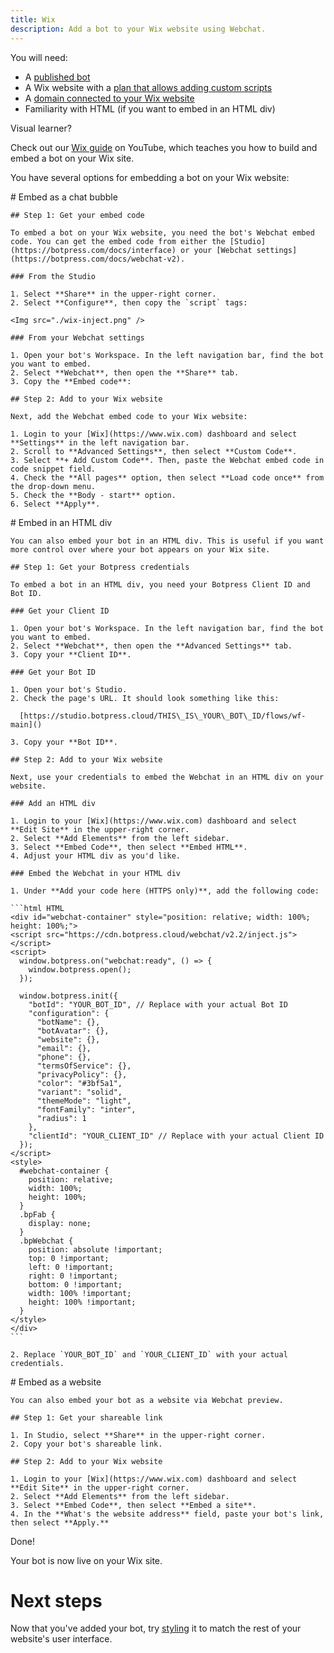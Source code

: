```yaml
---
title: Wix
description: Add a bot to your Wix website using Webchat.
---
```



<Info>
You will need:

* A [published bot](https://botpress-docs.readme.io/v1.5/docs/build#/)
* A Wix website with a [plan that allows adding custom scripts](https://www.wix.com/plans)
* A [domain connected to your Wix website](https://support.wix.com/en/article/connecting-a-domain-to-the-wix-name-servers)
* Familiarity with HTML (if you want to embed in an HTML div)
</Info>

<Tip>
Visual learner?

Check out our [Wix guide](https://www.youtube.com/watch?v=rG7dguRDFIA\&t=1068s) on YouTube, which teaches you how to build and embed a bot on your Wix site.
</Tip>

You have several options for embedding a bot on your Wix website:

<Tabs>
  <Tab title="As a chat bubble">
    # Embed as a chat bubble

    ## Step 1: Get your embed code

    To embed a bot on your Wix website, you need the bot's Webchat embed code. You can get the embed code from either the [Studio](https://botpress.com/docs/interface) or your [Webchat settings](https://botpress.com/docs/webchat-v2).

    ### From the Studio

    1. Select **Share** in the upper-right corner.
    2. Select **Configure**, then copy the `script` tags:

    <Img src="./wix-inject.png" />

    ### From your Webchat settings

    1. Open your bot's Workspace. In the left navigation bar, find the bot you want to embed.
    2. Select **Webchat**, then open the **Share** tab.
    3. Copy the **Embed code**:

    ## Step 2: Add to your Wix website

    Next, add the Webchat embed code to your Wix website:

    1. Login to your [Wix](https://www.wix.com) dashboard and select **Settings** in the left navigation bar.
    2. Scroll to **Advanced Settings**, then select **Custom Code**.
    3. Select **+ Add Custom Code**. Then, paste the Webchat embed code in code snippet field.
    4. Check the **All pages** option, then select **Load code once** from the drop-down menu.
    5. Check the **Body - start** option.
    6. Select **Apply**.
  </Tab>

  <Tab title="In an HTML div">
    # Embed in an HTML div

    You can also embed your bot in an HTML div. This is useful if you want more control over where your bot appears on your Wix site.

    ## Step 1: Get your Botpress credentials

    To embed a bot in an HTML div, you need your Botpress Client ID and Bot ID.

    ### Get your Client ID

    1. Open your bot's Workspace. In the left navigation bar, find the bot you want to embed.
    2. Select **Webchat**, then open the **Advanced Settings** tab.
    3. Copy your **Client ID**.

    ### Get your Bot ID

    1. Open your bot's Studio.
    2. Check the page's URL. It should look something like this:

      [https://studio.botpress.cloud/THIS\_IS\_YOUR\_BOT\_ID/flows/wf-main]()

    3. Copy your **Bot ID**.

    ## Step 2: Add to your Wix website

    Next, use your credentials to embed the Webchat in an HTML div on your website.

    ### Add an HTML div

    1. Login to your [Wix](https://www.wix.com) dashboard and select **Edit Site** in the upper-right corner.
    2. Select **Add Elements** from the left sidebar.
    3. Select **Embed Code**, then select **Embed HTML**.
    4. Adjust your HTML div as you'd like.

    ### Embed the Webchat in your HTML div

    1. Under **Add your code here (HTTPS only)**, add the following code:

    ```html HTML
    <div id="webchat-container" style="position: relative; width: 100%; height: 100%;">
    <script src="https://cdn.botpress.cloud/webchat/v2.2/inject.js"></script>
    <script>
      window.botpress.on("webchat:ready", () => {
        window.botpress.open();
      });

      window.botpress.init({
        "botId": "YOUR_BOT_ID", // Replace with your actual Bot ID
        "configuration": {
          "botName": {},
          "botAvatar": {},
          "website": {},
          "email": {},
          "phone": {},
          "termsOfService": {},
          "privacyPolicy": {},
          "color": "#3bf5a1",
          "variant": "solid",
          "themeMode": "light",
          "fontFamily": "inter",
          "radius": 1
        },
        "clientId": "YOUR_CLIENT_ID" // Replace with your actual Client ID
      });
    </script>
    <style>
      #webchat-container {
        position: relative;
        width: 100%;
        height: 100%;
      }
      .bpFab {
        display: none;
      }
      .bpWebchat {
        position: absolute !important;
        top: 0 !important;
        left: 0 !important;
        right: 0 !important;
        bottom: 0 !important;
        width: 100% !important;
        height: 100% !important;
      }
    </style>
    </div>
    ```

    2. Replace `YOUR_BOT_ID` and `YOUR_CLIENT_ID` with your actual credentials.
  </Tab>

  <Tab title="As a website">
    # Embed as a website

    You can also embed your bot as a website via Webchat preview.

    ## Step 1: Get your shareable link

    1. In Studio, select **Share** in the upper-right corner.
    2. Copy your bot's shareable link.

    ## Step 2: Add to your Wix website

    1. Login to your [Wix](https://www.wix.com) dashboard and select **Edit Site** in the upper-right corner.
    2. Select **Add Elements** from the left sidebar.
    3. Select **Embed Code**, then select **Embed a site**.
    4. In the **What's the website address** field, paste your bot's link, then select **Apply.**
  </Tab>
</Tabs>

<Check>
Done!

Your bot is now live on your Wix site.
</Check>

# Next steps

Now that you've added your bot, try [styling](https://botpress.com/docs/how-to-style-your-bot) it to match the rest of your website's user interface.
